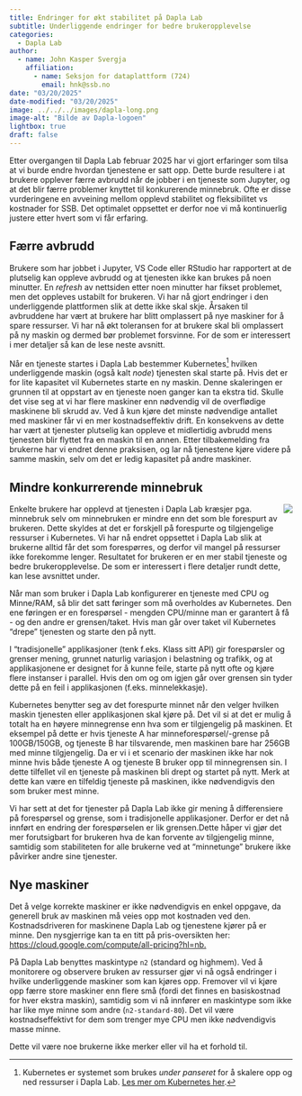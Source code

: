 ```yaml
---
title: Endringer for økt stabilitet på Dapla Lab
subtitle: Underliggende endringer for bedre brukeropplevelse
categories:
  - Dapla Lab
author:
  - name: John Kasper Svergja
    affiliation: 
      - name: Seksjon for dataplattform (724)
        email: hnk@ssb.no
date: "03/20/2025"
date-modified: "03/20/2025"
image: ../../../images/dapla-long.png
image-alt: "Bilde av Dapla-logoen"
lightbox: true
draft: false
---
```


Etter overgangen til Dapla Lab februar 2025 har vi gjort erfaringer som tilsa at vi burde endre hvordan tjenestene er satt opp. Dette burde resultere i at brukere opplever færre avbrudd når de jobber i en tjeneste som Jupyter, og at det blir færre problemer knyttet til konkurerende minnebruk. Ofte er disse vurderingene en avveining mellom opplevd stabilitet og fleksibilitet vs kostnader for SSB. Det optimalet oppsettet er derfor noe vi må kontinuerlig justere etter hvert som vi får erfaring. 

## Færre avbrudd

Brukere som har jobbet i Jupyter, VS Code eller RStudio har rapportert at de plutselig kan oppleve avbrudd og at tjenesten ikke kan brukes på noen minutter. En *refresh* av nettsiden etter noen minutter har fikset problemet, men det oppleves ustabilt for brukeren. Vi har nå gjort endringer i den underliggende plattformen slik at dette ikke skal skje. Årsaken til avbruddene har vært at brukere har blitt omplassert på nye maskiner for å spare ressurser. Vi har nå økt toleransen for at brukere skal bli omplassert på ny maskin og dermed bør problemet forsvinne. For de som er interessert i mer detaljer så kan de lese neste avsnitt.

Når en tjeneste startes i Dapla Lab bestemmer Kubernetes^[Kubernetes er systemet som brukes *under panseret* for å skalere opp og ned ressurser i Dapla Lab. [Les mer om Kubernetes her](https://kubernetes.io/).] hvilken underliggende maskin (også kalt *node*) tjenesten skal starte på. Hvis det er for lite kapasitet vil Kubernetes starte en ny maskin. Denne skaleringen er grunnen til at oppstart av en tjeneste noen ganger kan ta ekstra tid. 
Skulle det vise seg at vi har flere maskiner enn nødvendig vil de overflødige maskinene bli skrudd av. Ved å kun kjøre det minste nødvendige antallet med maskiner får vi en mer kostnadseffektiv drift. En konsekvens av dette har vært at tjenester plutselig kan oppleve et midlertidig avbrudd mens tjenesten blir flyttet fra en maskin til en annen. 
Etter tilbakemelding fra brukerne har vi endret denne praksisen, og lar nå tjenestene kjøre videre på samme maskin, selv om det er ledig kapasitet på andre maskiner.

## Mindre konkurrerende minnebruk

![](./dapla-lab-cpu-ram.png){style="max-width: 60%; float: right;" fig-alt="Dapla logo"}

Enkelte brukere har opplevd at tjenesten i Dapla Lab kræsjer pga. minnebruk selv om minnebruken er mindre enn det som ble forespurt av brukeren. Dette skyldes at det er forskjell på forespurte og tilgjengelige ressurser i Kubernetes. Vi har nå endret oppsettet i Dapla Lab slik at brukerne alltid får det som forespørres, og derfor vil mangel på ressurser ikke forekomme lenger. Resultatet for brukeren er en mer stabil tjeneste og bedre brukeropplevelse. De som er interessert i flere detaljer rundt dette, kan lese avsnittet under.   

Når man som bruker i Dapla Lab konfigurerer en tjeneste med CPU og Minne/RAM, så blir det satt føringer som må overholdes av Kubernetes. Den ene føringen er en forespørsel - mengden CPU/minne man er garantert å få - og den andre er grensen/taket. Hvis man går over taket vil Kubernetes "drepe" tjenesten og starte den på nytt.

I "tradisjonelle" applikasjoner (tenk f.eks. Klass sitt API) gir forespørsler og grenser mening, grunnet naturlig variasjon i belastning og trafikk, og at applikasjonene er designet for å kunne feile, starte på nytt ofte og kjøre flere instanser i parallel. Hvis den om og om igjen går over grensen sin tyder dette på en feil i applikasjonen (f.eks. minnelekkasje).

Kubernetes benytter seg av det forespurte minnet når den velger hvilken maskin tjenesten eller applikasjonen skal kjøre på. Det vil si at det er mulig å totalt ha en høyere minnegrense enn hva som er tilgjengelig på maskinen. Et eksempel på dette er hvis tjeneste A har minneforespørsel/-grense på 100GB/150GB, og tjeneste B har tilsvarende, men maskinen bare har 256GB med minne tilgjengelig. Da er vi i et scenario der maskinen ikke har nok minne hvis både tjeneste A og tjeneste B bruker opp til minnegrensen sin. I dette tilfellet vil en tjeneste på maskinen bli drept og startet på nytt. Merk at dette kan være en tilfeldig tjeneste på maskinen, ikke nødvendigvis den som bruker mest minne.

Vi har sett at det for tjenester på Dapla Lab ikke gir mening å differensiere på forespørsel og grense, som i tradisjonelle applikasjoner. Derfor er det nå innført en endring der forespørselen er lik grensen.Dette håper vi gjør det mer forutsigbart for brukeren hva de kan forvente av tilgjengelig minne, samtidig som stabiliteten for alle brukerne ved at "minnetunge" brukere ikke påvirker andre sine tjenester.

## Nye maskiner

Det å velge korrekte maskiner er ikke nødvendigvis en enkel oppgave, da generell bruk av maskinen må veies opp mot kostnaden ved den. Kostnadsdriveren for maskinene Dapla Lab og tjenestene kjører på er minne. Den nysgjerrige kan ta en titt på pris-oversikten her:  
<https://cloud.google.com/compute/all-pricing?hl=nb.> 

På Dapla Lab benyttes maskintype `n2` (standard og highmem). Ved å monitorere og observere bruken av ressurser gjør vi nå også endringer i hvilke underliggende maskiner som kan kjøres opp. Fremover vil vi kjøre opp færre store maskiner enn flere små (fordi det finnes en basiskostnad for hver ekstra maskin), samtidig som vi nå innfører en maskintype som ikke har like mye minne som andre (`n2-standard-80`). Det vil være kostnadseffektivt for dem som trenger mye CPU men ikke nødvendigvis masse minne.

Dette vil være noe brukerne ikke merker eller vil ha et forhold til.
